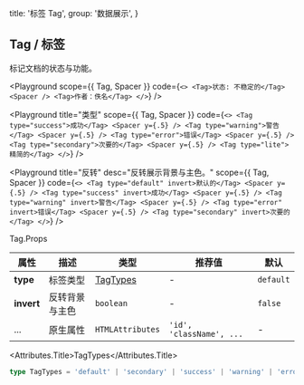 
  title: '标签 Tag',
  group: '数据展示',
}

## Tag / 标签

标记文档的状态与功能。

<Playground
  scope={{ Tag, Spacer }}
  code={`
<>
  <Tag>状态: 不稳定的</Tag>
  <Spacer />
  <Tag>作者：佚名</Tag>
</>
`}
/>

<Playground
  title="类型"
  scope={{ Tag, Spacer }}
  code={`
<>
  <Tag type="success">成功</Tag>
  <Spacer y={.5} />
  <Tag type="warning">警告</Tag>
  <Spacer y={.5} />
  <Tag type="error">错误</Tag>
  <Spacer y={.5} />
  <Tag type="secondary">次要的</Tag>
  <Spacer y={.5} />
  <Tag type="lite">精简的</Tag>
</>
`}
/>

<Playground
  title="反转"
  desc="反转展示背景与主色。"
  scope={{ Tag, Spacer }}
  code={`
<>
  <Tag type="default" invert>默认的</Tag>
  <Spacer y={.5} />
  <Tag type="success" invert>成功</Tag>
  <Spacer y={.5} />
  <Tag type="warning" invert>警告</Tag>
  <Spacer y={.5} />
  <Tag type="error" invert>错误</Tag>
  <Spacer y={.5} />
  <Tag type="secondary" invert>次要的</Tag>
</>
`}
/>

<Attributes edit="/pages/zh-cn/components/tag.mdx">
<Attributes.Title>Tag.Props</Attributes.Title>

| 属性       | 描述           | 类型                  | 推荐值                   | 默认      |
| ---------- | -------------- | --------------------- | ------------------------ | --------- |
| **type**   | 标签类型       | [TagTypes](#tagtypes) | -                        | `default` |
| **invert** | 反转背景与主色 | `boolean`             | -                        | `false`   |
| ...        | 原生属性       | `HTMLAttributes`      | `'id', 'className', ...` | -         |

<Attributes.Title>TagTypes</Attributes.Title>

```ts
type TagTypes = 'default' | 'secondary' | 'success' | 'warning' | 'error' | 'dark' | 'lite'
```

</Attributes>

